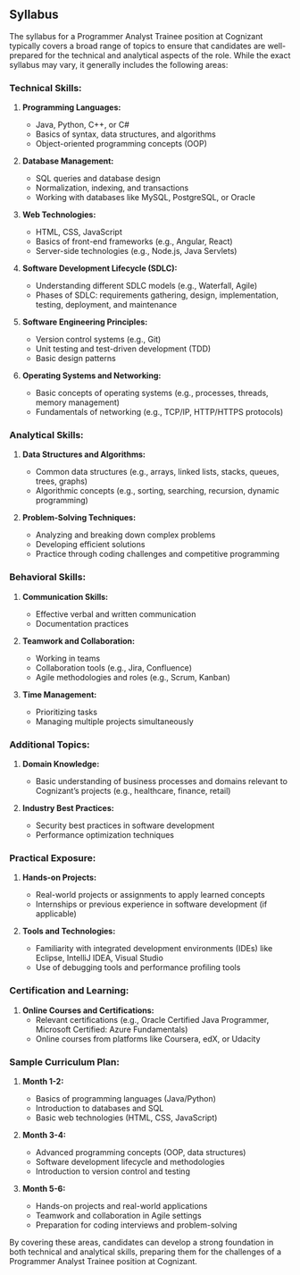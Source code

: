## Syllabus

The syllabus for a Programmer Analyst Trainee position at Cognizant typically covers a broad range of topics to ensure that candidates are well-prepared for the technical and analytical aspects of the role. While the exact syllabus may vary, it generally includes the following areas:

### Technical Skills:

1. **Programming Languages:**
   - Java, Python, C++, or C#
   - Basics of syntax, data structures, and algorithms
   - Object-oriented programming concepts (OOP)

2. **Database Management:**
   - SQL queries and database design
   - Normalization, indexing, and transactions
   - Working with databases like MySQL, PostgreSQL, or Oracle

3. **Web Technologies:**
   - HTML, CSS, JavaScript
   - Basics of front-end frameworks (e.g., Angular, React)
   - Server-side technologies (e.g., Node.js, Java Servlets)

4. **Software Development Lifecycle (SDLC):**
   - Understanding different SDLC models (e.g., Waterfall, Agile)
   - Phases of SDLC: requirements gathering, design, implementation, testing, deployment, and maintenance

5. **Software Engineering Principles:**
   - Version control systems (e.g., Git)
   - Unit testing and test-driven development (TDD)
   - Basic design patterns

6. **Operating Systems and Networking:**
   - Basic concepts of operating systems (e.g., processes, threads, memory management)
   - Fundamentals of networking (e.g., TCP/IP, HTTP/HTTPS protocols)

### Analytical Skills:

1. **Data Structures and Algorithms:**
   - Common data structures (e.g., arrays, linked lists, stacks, queues, trees, graphs)
   - Algorithmic concepts (e.g., sorting, searching, recursion, dynamic programming)

2. **Problem-Solving Techniques:**
   - Analyzing and breaking down complex problems
   - Developing efficient solutions
   - Practice through coding challenges and competitive programming

### Behavioral Skills:

1. **Communication Skills:**
   - Effective verbal and written communication
   - Documentation practices

2. **Teamwork and Collaboration:**
   - Working in teams
   - Collaboration tools (e.g., Jira, Confluence)
   - Agile methodologies and roles (e.g., Scrum, Kanban)

3. **Time Management:**
   - Prioritizing tasks
   - Managing multiple projects simultaneously

### Additional Topics:

1. **Domain Knowledge:**
   - Basic understanding of business processes and domains relevant to Cognizant’s projects (e.g., healthcare, finance, retail)

2. **Industry Best Practices:**
   - Security best practices in software development
   - Performance optimization techniques

### Practical Exposure:

1. **Hands-on Projects:**
   - Real-world projects or assignments to apply learned concepts
   - Internships or previous experience in software development (if applicable)

2. **Tools and Technologies:**
   - Familiarity with integrated development environments (IDEs) like Eclipse, IntelliJ IDEA, Visual Studio
   - Use of debugging tools and performance profiling tools

### Certification and Learning:

1. **Online Courses and Certifications:**
   - Relevant certifications (e.g., Oracle Certified Java Programmer, Microsoft Certified: Azure Fundamentals)
   - Online courses from platforms like Coursera, edX, or Udacity

### Sample Curriculum Plan:

1. **Month 1-2:**
   - Basics of programming languages (Java/Python)
   - Introduction to databases and SQL
   - Basic web technologies (HTML, CSS, JavaScript)

2. **Month 3-4:**
   - Advanced programming concepts (OOP, data structures)
   - Software development lifecycle and methodologies
   - Introduction to version control and testing

3. **Month 5-6:**
   - Hands-on projects and real-world applications
   - Teamwork and collaboration in Agile settings
   - Preparation for coding interviews and problem-solving

By covering these areas, candidates can develop a strong foundation in both technical and analytical skills, preparing them for the challenges of a Programmer Analyst Trainee position at Cognizant.